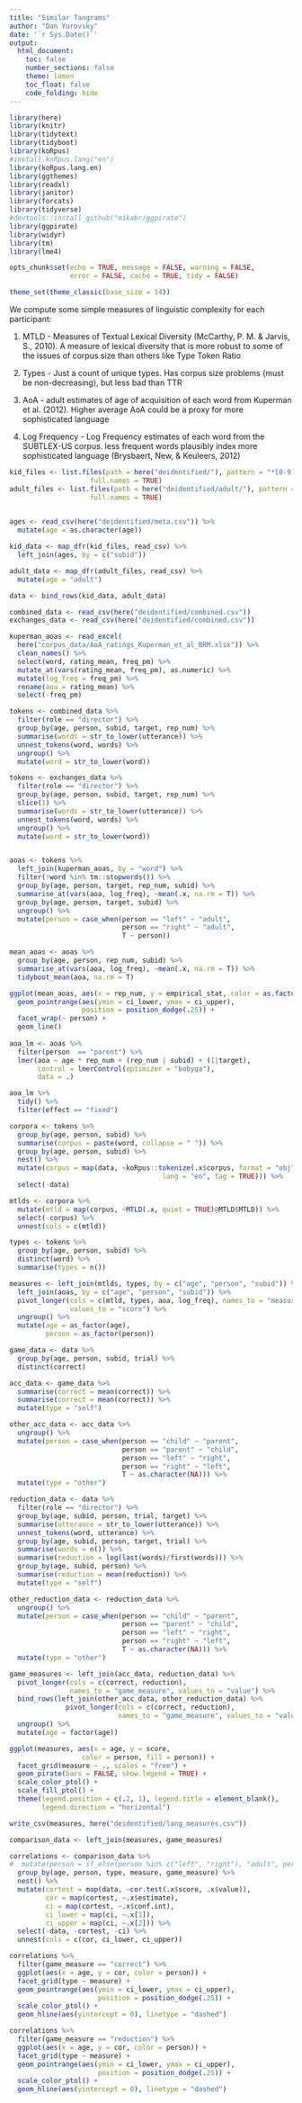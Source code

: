 ```yaml
---
title: "Similar Tangrams"
author: "Dan Yurovsky"
date: '`r Sys.Date()`'
output:
  html_document:
    toc: false
    number_sections: false
    theme: lumen
    toc_float: false
    code_folding: hide
---
```


```r
library(here)
library(knitr)
library(tidytext)
library(tidyboot)
library(koRpus)
#install.koRpus.lang("en")
library(koRpus.lang.en)
library(ggthemes)
library(readxl)
library(janitor)
library(forcats)
library(tidyverse)
#devtools::install_github("mikabr/ggpirate")
library(ggpirate)
library(widyr)
library(tm)
library(lme4)

opts_chunk$set(echo = TRUE, message = FALSE, warning = FALSE, 
               error = FALSE, cache = TRUE, tidy = FALSE)

theme_set(theme_classic(base_size = 14))
```

We compute some simple measures of linguistic complexity for each participant:

1. MTLD - Measures of Textual Lexical Diversity (McCarthy, P. M. & Jarvis, S., 2010). A measure of lexical diversity that is more robust to some of the issues of corpus size than others like Type Token Ratio

2. Types - Just a count of unique types. Has corpus size problems (must be non-decreasing), but less bad than TTR

3. AoA - adult estimates of age of acquisition of each word from Kuperman et al. (2012). Higher average AoA could be a proxy for more sophisticated language

4. Log Frequency - Log Frequency estimates of each word from the SUBTLEX-US corpus. less frequent words plausibly index more sophisticated language (Brysbaert, New, & Keuleers, 2012)

```r
kid_files <- list.files(path = here("deidentified/"), pattern = "*[0-9].csv", 
                    full.names = TRUE)
adult_files <- list.files(path = here("deidentified/adult/"), pattern = "*[0-9].csv", 
                    full.names = TRUE)

  
ages <- read_csv(here("deidentified/meta.csv")) %>%
  mutate(age = as.character(age))

kid_data <- map_dfr(kid_files, read_csv) %>%
  left_join(ages, by = c("subid"))

adult_data <- map_dfr(adult_files, read_csv) %>%
  mutate(age = "adult")

data <- bind_rows(kid_data, adult_data)
```

```r
combined_data <- read_csv(here("deidentified/combined.csv"))
exchanges_data <- read_csv(here("deidentified/combined.csv")) 
```

```r
kuperman_aoas <- read_excel(
  here("corpus_data/AoA_ratings_Kuperman_et_al_BRM.xlsx")) %>%
  clean_names() %>%
  select(word, rating_mean, freq_pm) %>%
  mutate_at(vars(rating_mean, freq_pm), as.numeric) %>%
  mutate(log_freq = freq_pm) %>%
  rename(aoa = rating_mean) %>%
  select(-freq_pm)
```

```r
tokens <- combined_data %>%
  filter(role == "director") %>%
  group_by(age, person, subid, target, rep_num) %>%
  summarise(words = str_to_lower(utterance)) %>%
  unnest_tokens(word, words) %>%
  ungroup() %>%
  mutate(word = str_to_lower(word))

tokens <- exchanges_data %>%
  filter(role == "director") %>%
  group_by(age, person, subid, target, rep_num) %>%
  slice(1) %>%
  summarise(words = str_to_lower(utterance)) %>%
  unnest_tokens(word, words) %>%
  ungroup() %>%
  mutate(word = str_to_lower(word))


aoas <- tokens %>%
  left_join(kuperman_aoas, by = "word") %>%
  filter(!word %in% tm::stopwords()) %>%
  group_by(age, person, target, rep_num, subid) %>%
  summarise_at(vars(aoa, log_freq), ~mean(.x, na.rm = T)) %>%
  group_by(age, person, target, subid) %>%
  ungroup() %>%
  mutate(person = case_when(person == "left" ~ "adult",
                            person == "right" ~ "adult",
                            T ~ person))

mean_aoas <- aoas %>%
  group_by(age, person, rep_num, subid) %>%
  summarise_at(vars(aoa, log_freq), ~mean(.x, na.rm = T)) %>%
  tidyboot_mean(aoa, na.rm = T)

ggplot(mean_aoas, aes(x = rep_num, y = empirical_stat, color = as.factor(age))) +
  geom_pointrange(aes(ymin = ci_lower, ymax = ci_upper), 
                  position = position_dodge(.25)) + 
  facet_wrap(~ person) + 
  geom_line()
  
aoa_lm <- aoas %>%
  filter(person  == "parent") %>%
  lmer(aoa ~ age * rep_num + (rep_num | subid) + (1|target),
       control = lmerControl(optimizer = "bobyqa"),
       data = .)

aoa_lm %>%
  tidy() %>%
  filter(effect == "fixed")
```

```r
corpora <- tokens %>%
  group_by(age, person, subid) %>%
  summarise(corpus = paste(word, collapse = " ")) %>%
  group_by(age, person, subid) %>%
  nest() %>%
  mutate(corpus = map(data, ~koRpus::tokenize(.x$corpus, format = "obj", 
                                      lang = "en", tag = TRUE))) %>%
  select(-data)

mtlds <- corpora %>%
  mutate(mtld = map(corpus, ~MTLD(.x, quiet = TRUE)@MTLD$MTLD)) %>%
  select(-corpus) %>%
  unnest(cols = c(mtld))

types <- tokens %>%
  group_by(age, person, subid) %>%
  distinct(word) %>%
  summarise(types = n())

measures <- left_join(mtlds, types, by = c("age", "person", "subid")) %>%
  left_join(aoas, by = c("age", "person", "subid")) %>%
  pivot_longer(cols = c(mtld, types, aoa, log_freq), names_to = "measure", 
               values_to = "score") %>%
  ungroup() %>%
  mutate(age = as_factor(age),
         person = as_factor(person))

```

```r
game_data <- data %>%
  group_by(age, person, subid, trial) %>%
  distinct(correct)

acc_data <- game_data %>%
  summarise(correct = mean(correct)) %>%
  summarise(correct = mean(correct)) %>%
  mutate(type = "self")

other_acc_data <- acc_data %>%
  ungroup() %>%
  mutate(person = case_when(person == "child" ~ "parent",
                            person == "parent" ~ "child",
                            person == "left" ~ "right",
                            person == "right" ~ "left", 
                            T ~ as.character(NA))) %>%
  mutate(type = "other")

reduction_data <- data %>%
  filter(role == "director") %>%
  group_by(age, subid, person, trial, target) %>%
  summarise(utterance = str_to_lower(utterance)) %>%
  unnest_tokens(word, utterance) %>%
  group_by(age, subid, person, target, trial) %>%
  summarise(words = n()) %>%
  summarise(reduction = log(last(words)/first(words))) %>%
  group_by(age, subid, person) %>%
  summarise(reduction = mean(reduction)) %>%
  mutate(type = "self")

other_reduction_data <- reduction_data %>%
  ungroup() %>%
  mutate(person = case_when(person == "child" ~ "parent",
                            person == "parent" ~ "child",
                            person == "left" ~ "right",
                            person == "right" ~ "left", 
                            T ~ as.character(NA))) %>%
  mutate(type = "other")

game_measures <- left_join(acc_data, reduction_data) %>%
  pivot_longer(cols = c(correct, reduction), 
               names_to = "game_measure", values_to = "value") %>%
  bind_rows(left_join(other_acc_data, other_reduction_data) %>%
              pivot_longer(cols = c(correct, reduction), 
                           names_to = "game_measure", values_to = "value")) %>%
  ungroup() %>%
  mutate(age = factor(age))


```

```r
ggplot(measures, aes(x = age, y = score, 
                  color = person, fill = person)) + 
  facet_grid(measure ~ ., scales = "free") + 
  geom_pirate(bars = FALSE, show.legend = TRUE) + 
  scale_color_ptol() + 
  scale_fill_ptol() + 
  theme(legend.position = c(.2, 1), legend.title = element_blank(),
        legend.direction = "horizontal")

```

```r
write_csv(measures, here("deidentified/lang_measures.csv"))
```

```r
comparison_data <- left_join(measures, game_measures)

correlations <- comparison_data %>%
#  mutate(person = if_else(person %in% c("left", "right"), "adult", person)) %>%
  group_by(age, person, type, measure, game_measure) %>%
  nest() %>%
  mutate(cortest = map(data, ~cor.test(.x$score, .x$value)),
         cor = map(cortest, ~.x$estimate),
         ci = map(cortest, ~.x$conf.int),
         ci_lower = map(ci, ~.x[1]),
         ci_upper = map(ci, ~.x[2])) %>%
  select(-data, -cortest, -ci) %>%
  unnest(cols = c(cor, ci_lower, ci_upper))

correlations %>%
  filter(game_measure == "correct") %>%
  ggplot(aes(x = age, y = cor, color = person)) + 
  facet_grid(type ~ measure) + 
  geom_pointrange(aes(ymin = ci_lower, ymax = ci_upper),
                      position = position_dodge(.25)) + 
  scale_color_ptol() + 
  geom_hline(aes(yintercept = 0), linetype = "dashed")

correlations %>%
  filter(game_measure == "reduction") %>%
  ggplot(aes(x = age, y = cor, color = person)) + 
  facet_grid(type ~ measure) + 
  geom_pointrange(aes(ymin = ci_lower, ymax = ci_upper),
                      position = position_dodge(.25)) + 
  scale_color_ptol() + 
  geom_hline(aes(yintercept = 0), linetype = "dashed")
  
```